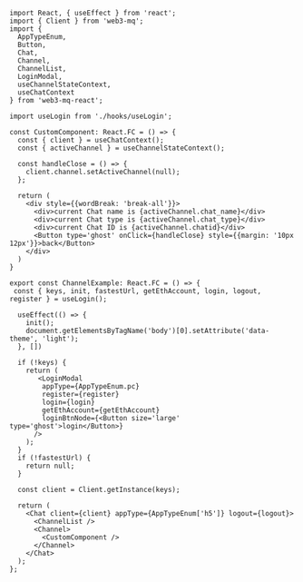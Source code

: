 ```tsx
import React, { useEffect } from 'react';
import { Client } from 'web3-mq';
import {
  AppTypeEnum,
  Button, 
  Chat, 
  Channel, 
  ChannelList, 
  LoginModal,
  useChannelStateContext, 
  useChatContext 
} from 'web3-mq-react';

import useLogin from './hooks/useLogin';

const CustomComponent: React.FC = () => {
  const { client } = useChatContext();
  const { activeChannel } = useChannelStateContext();

  const handleClose = () => {
    client.channel.setActiveChannel(null);
  };

  return (
    <div style={{wordBreak: 'break-all'}}>
      <div>current Chat name is {activeChannel.chat_name}</div>
      <div>current Chat type is {activeChannel.chat_type}</div>
      <div>current Chat ID is {activeChannel.chatid}</div>
      <Button type='ghost' onClick={handleClose} style={{margin: '10px 12px'}}>back</Button>
    </div>
  )
}

export const ChannelExample: React.FC = () => {
 const { keys, init, fastestUrl, getEthAccount, login, logout, register } = useLogin();

  useEffect(() => {
    init();
    document.getElementsByTagName('body')[0].setAttribute('data-theme', 'light');
  }, [])

  if (!keys) {
    return (
       <LoginModal 
        appType={AppTypeEnum.pc}
        register={register}
        login={login}
        getEthAccount={getEthAccount}
        loginBtnNode={<Button size='large' type='ghost'>login</Button>}
      />
    );
  }
  if (!fastestUrl) {
    return null;
  }

  const client = Client.getInstance(keys);

  return (
    <Chat client={client} appType={AppTypeEnum['h5']} logout={logout}>
      <ChannelList />
      <Channel>
        <CustomComponent />
      </Channel>
    </Chat>
  );
};
```